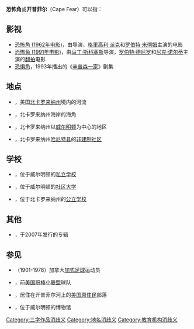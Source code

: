 '''恐怖角'''或'''开普菲尔'''（Cape Fear）可以指：

{{tocright}}
==影视==
* [[恐怖角_(1962年电影)|恐怖角 (1962年电影)]]，由{{le|J·李·汤普森|J. Lee Thompson}}导演，[[格里高利·派克|格里高利·派克]]和[[罗伯特·米彻姆|罗伯特·米彻姆]]主演的电影
* [[恐怖角_(1991年电影)|恐怖角 (1991年电影)]]，由[[马丁·斯科塞斯|马丁·斯科塞斯]]导演，[[罗伯特·德尼罗|罗伯特·德尼罗]]和[[尼克·诺尔蒂|尼克·诺尔蒂]]主演的[[翻拍|翻拍]]电影
* [[恐惧角|恐惧角]]，1993年播出的《[[辛普森一家|辛普森一家]]》剧集

==地点==
* {{le|开普菲尔河|Cape Fear River}}，美国[[北卡罗来纳州|北卡罗来纳州]]境内的河流
* {{le|开普菲尔海角|Cape Fear (headland)}}，北卡罗来纳州海岸的海角
* {{le|开普菲尔地区|Cape Fear (region)}}，北卡罗来纳州以[[威尔明顿_(北卡罗来纳州)|威尔明顿]]为中心的地区
* {{le|开普菲尔 (北卡罗来纳州哈尼特县)|Cape Fear, Harnett County, North Carolina}}，北卡罗来纳州[[哈尼特縣_(北卡羅萊納州)|哈尼特县]]的[[非建制地区|非建制社区]]

==学校==
* {{le|开普菲尔学院|Cape Fear Academy}}，位于威尔明顿的[[私立学校|私立学校]]
* {{le|开普菲尔社区大学|Cape Fear Community College}}，位于威尔明顿的[[社区大学|社区大学]]
* {{le|开普菲尔高中|Cape Fear High School}}，位于北卡罗来纳州{{le|范德 (北卡罗来纳州)|Vander, North Carolina|范德}}的[[公立学校|公立学校]]

==其他==
* {{le|Cape Fear (专辑)|Cape Fear (album)}}，{{le|德国人乐队|Germans (band)}}于2007年发行的专辑

==参见==
* {{le|卡普·费尔|Cap Fear}}（1901-1978）加拿大[[加式足球|加式足球]]运动员
* {{le|开普菲尔鳄|Cape Fear Crocs}}，前[[美国职棒小联盟|美国职棒小联盟]]球队
* {{le|开普菲尔印第安人|Cape Fear Indians}}，居住在开普菲尔河上的[[美国原住民|美国原住民]]部落
* {{le|开普菲尔博物馆|Cape Fear Museum}}，位于威尔明顿的博物馆

{{Disambiguation|geo|school}}

[[Category:三字作品消歧义|Category:三字作品消歧义]]
[[Category:地名消歧义|Category:地名消歧义]]
[[Category:教育机构消歧义|Category:教育机构消歧义]]